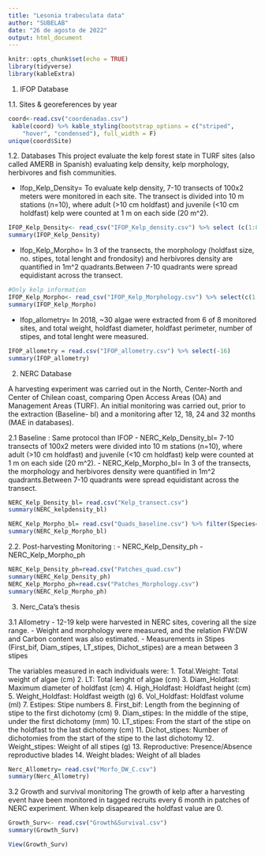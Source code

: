 ```yaml
---
title: "Lesonia trabeculata data"
author: "SUBELAB"
date: "26 de agosto de 2022"
output: html_document
---
```


```r
knitr::opts_chunk$set(echo = TRUE)
library(tidyverse)
library(kableExtra)
```


1. IFOP Database

1.1. Sites & georeferences by year
```r
coord<-read.csv("coordenadas.csv")
 kable(coord) %>% kable_styling(bootstrap_options = c("striped", 
    "hover", "condensed"), full_width = F)
unique(coord$Site)
```
1.2. Databases
This project evaluate the kelp forest state in TURF sites (also called AMERB in Spanish) evaluating kelp density, kelp morphology, herbivores and fish communities. 

  - Ifop_Kelp_Density= To evaluate kelp density, 7-10 transects of 100x2 meters were monitored in each site. The transect is divided into 10 m stations (n=10), where adult (>10 cm holdfast) and juvenile (<10 cm holdfast) kelp were counted at 1 m on each side (20 m^2).

```r
IFOP_Kelp_Density<- read_csv("IFOP_Kelp_density.csv") %>% select (c(1:8,13:18,21))%>% mutate(Site=as.factor(Site),Management=as.factor(Management),Species=as.factor(Species), Stage=as.factor(Stage)) %>% filter(Species=="Lessonia trabeculata")
summary(IFOP_Kelp_Density)

```


  - Ifop_Kelp_Morpho= In 3 of the transects, the morphology (holdfast size, no. stipes, total lenght and frondosity) and herbivores density are quantified in 1m^2 quadrants.Between 7-10 quadrants were spread equidistant across the transect.


```r
#Only kelp information
IFOP_Kelp_Morpho<- read_csv("IFOP_Kelp_Morphology.csv") %>% select(c(1:9,11:13,15:19)) %>%  mutate(Site=as.factor(Site),Management=as.factor(Management),Group=as.factor(Group),Species=as.factor(Species)) %>% filter(Group=="Macroalga", Species =="Lessonia trabeculata")
summary(IFOP_Kelp_Morpho)


```
  
  - Ifop_allometry= In 2018, ~30 algae were extracted from 6 of 8 monitored sites, and total weight, holdfast diameter, holdfast perimeter, number of stipes, and total lenght were measured.
  
```r
IFOP_allometry = read.csv("IFOP_allometry.csv") %>% select(-16)
summary(IFOP_allometry)
```
  


2. NERC Database

A harvesting experiment was carried out in the North, Center-North and Center of Chilean coast, comparing Open Access Areas (OA) and Management Areas (TURF). An initial monitoring was carried out, prior to the extraction (Baseline- bl) and a monitoring after 12, 18, 24 and 32 months (MAE in databases).

2.1 Baseline : Same protocol than IFOP
    - NERC_Kelp_Density_bl= 7-10 transects of 100x2 meters were divided into 10 m stations (n=10), where adult (>10 cm holdfast) and juvenile (<10 cm holdfast) kelp were counted at 1 m on each side (20 m^2).
    - NERC_Kelp_Morpho_bl= In 3 of the transects, the morphology and herbivores density were quantified in 1m^2 quadrants.Between 7-10 quadrants were spread equidistant across the transect.

```r
NERC_Kelp_Density_bl= read.csv("Kelp_transect.csv")
summary(NERC_kelpdensity_bl)

NERC_Kelp_Morpho_bl= read.csv("Quads_baseline.csv") %>% filter(Species=="Lessonia trabeculata")
summary(NERC_Kelp_Morpho_bl)
```


2.2. Post-harvesting Monitoring : 
  - NERC_Kelp_Density_ph
  - NERC_Kelp_Morpho_ph
  
```r
NERC_Kelp_Density_ph=read.csv("Patches_quad.csv")
summary(NERC_Kelp_Density_ph)
NERC_Kelp_Morpho_ph=read.csv("Patches_Morphology.csv")
summary(NERC_Kelp_Morpho_ph)
```
  

3. Nerc_Cata's thesis

3.1 Allometry
  - 12-19 kelp were harvested in NERC sites, covering all the size range.
  - Weight and morphology were measured, and the relation FW:DW and Carbon content was also estimated. 
  - Measurements in Stipes (First_bif, Diam_stipes, LT_stipes, Dichot_stipes) are a mean between 3  stipes
  
  The variables measured in each individuals were:
    1. Total.Weight: Total weight of algae (cm)
    2. LT: Total lenght of algae (cm)
    3. Diam_Holdfast: Maximum diameter of holdfast (cm)
    4. High_Holdfast: Holdfast height (cm)
    5. Weight_Holdfast: Holdfast weigth (g)
    6. Vol_Holdfast: Holdfast volume (ml)
    7. Estipes: Stipe numbers 
    8. First_bif: Length from the beginning of stipe to the first dichotomy (cm)
    9. Diam_stipes: In the middle of the stipe, under the first dichotomy (mm)
    10. LT_stipes: From the start of the stipe on the holdfast to the last dichotomy (cm)
    11. Dichot_stipes: Number of dichotomies from the start of the stipe to the last dichotomy
    12. Weight_stipes: Weight of all stipes (g)
    13. Reproductive: Presence/Absence reproductive blades
    14. Weight blades: Weight of all blades 
  
```r
Nerc_Allometry= read.csv("Morfo_DW_C.csv")
summary(Nerc_Allometry) 
```

3.2 Growth and survival monitoring
   The growth of kelp after a harvesting event have been monitored in tagged recruits every 6 month in patches of NERC experiment. When kelp disapeared the holdfast value are 0.
   
```r
Growth_Surv<- read.csv("Growth&Survival.csv")
summary(Growth_Surv)

View(Growth_Surv)
```

